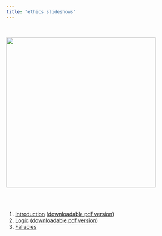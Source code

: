 ```yaml
---
title: "ethics slideshows"
---
```


<br>

![](img/001.jpg){class="photo" width=400px}


<br><br>

1. [Introduction](01-introduction.html) ([downloadable pdf version](./01-introduction.pdf))
2. [Logic](02-logic.html) ([downloadable pdf version](./02-logic.pdf))
3. [Fallacies](03-fallacies.html)